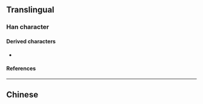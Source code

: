{{character info}}
{{character info|0xfa98}}
==Translingual==

===Han character===
{{Han char|rn=85|rad=水|as=10|sn=13|four=|canj=EBOU|ids=⿰氵⿱爫缶(U+6EDB),⿰氵⿱爫𠙻(U+FA98)}}

====Derived characters====
* {{l|mul|[[𩆍]]}}

====References====
{{Han ref|kx=0643.241|dkj=18065|dj=1050.210|hdz=31702.070|uh=6EDB}}
{{Han ref|uh=FA98}}

----

==Chinese==
{{zh-see|淫|v}}